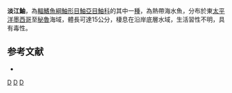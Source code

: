 {{Speciesbox
| taxon = Scorpaena russula
| status = LC
| status_system = IUCN3.1
| binomial_authority =  [[Jordan|Jordan]] & [[Bollman|Bollman]], 1890 
| synonyms = 
}}

'''淡江鮋'''，為[[輻鰭魚綱|輻鰭魚綱]][[鮋形目|鮋形目]][[鮋亞目|鮋亞目]][[鮋科|鮋科]]的其中一[[種|種]]，為熱帶海水魚，分布於東[[太平洋|太平洋]][[墨西哥|墨西哥]]至[[秘魯|秘魯]]海域，體長可達15公分，棲息在沿岸底層水域，生活習性不明，具有毒性。

==参考文献==
*{{FishBase_species|genus=Scorpaena|species=russula|year=2014|month=7}}

{{taxonbar}}
[[Category:_1890年描述的鱼类|D]]
[[Category:有毒魚類|D]]
[[Category:鮋屬|D]]